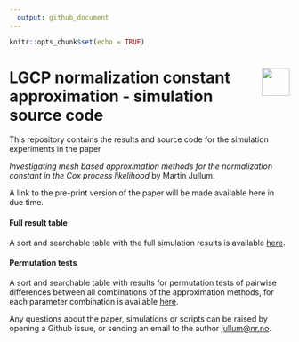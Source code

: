 ```yaml
---
  output: github_document
---
```

  
  ```r
knitr::opts_chunk$set(echo = TRUE)
```

#  <img src="logo.png" align="right" height="50px"/>

# LGCP normalization constant approximation - simulation source code

This repository contains the results and source code for the simulation experiments in the paper 

*Investigating mesh based approximation methods for the normalization constant in the Cox process likelihood* by 
Martin Jullum.

A link to the pre-print version of the paper will be made available here in due time.

#### Full result table
A sort and searchable table with the full simulation results is available [here](https://martinju.github.io/LGCP-normConst-simulations/sim_res.html).

#### Permutation tests
A sort and searchable table with results for permutation tests of pairwise differences between  all combinations 
of the approximation methods, for each parameter combination is available 
[here](https://martinju.github.io/LGCP-normConst-simulations/permut_tests.html).

Any questions about the paper, simulations or scripts can be raised by opening a Github issue, or sending an email to 
the author [jullum@nr.no](<mailto:jullum@nr.no?subject=LGCP-normConst-simulations>).

<!-- ### Source code files -->

<!-- All source code for the simulations are available under /Source code -->

<!-- File  | Description -->
<!-- ------------- | ------------- -->
<!--   simulation_script.R                         | This is the main script executing the simulation experiment in the paper. Settings for full simulation is commented out, such that the script can be ran quickly.  -->
<!-- timing_deterministic_integration_methods.R  | Script for timing the deterministic integration methods. -->
<!-- help_function.R | All functions used in the above scripts. Ufortunatly, almost no documentation is available.  -->
